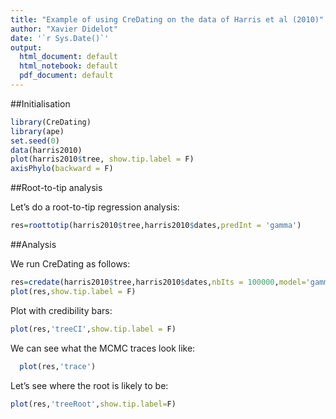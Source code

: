 ```yaml
---
title: "Example of using CreDating on the data of Harris et al (2010)"
author: "Xavier Didelot"
date: '`r Sys.Date()`'
output:
  html_document: default
  html_notebook: default
  pdf_document: default
---
```


##Initialisation

```r
library(CreDating)
library(ape)
set.seed(0)
data(harris2010)
plot(harris2010$tree, show.tip.label = F)
axisPhylo(backward = F)
```

##Root-to-tip analysis

Let's do a root-to-tip regression analysis:

```r
res=roottotip(harris2010$tree,harris2010$dates,predInt = 'gamma')
```

##Analysis

We run CreDating as follows:

```r
res=credate(harris2010$tree,harris2010$dates,nbIts = 100000,model='gamma',updateRoot = 2, showProgress = F)
plot(res,show.tip.label = F)
```

Plot with credibility bars:
```r
plot(res,'treeCI',show.tip.label = F)
```


We can see what the MCMC traces look like:

```r
  plot(res,'trace')
```
Let's see where the root is likely to be:
```r
plot(res,'treeRoot',show.tip.label=F)
```
